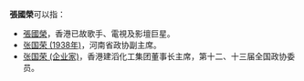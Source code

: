 '''張國榮'''可以指：
* [[張國榮|張國榮]]，香港已故歌手、電視及影壇巨星。
* [[张国荣_(1938年)|张国荣 (1938年)]]，河南省政协副主席。
* [[张国荣_(企业家)|张国荣 (企业家)]]，香港建滔化工集团董事长主席，第十二、十三届全国政协委员。

{{disambiguation|Guo|cat=三字張姓人名消歧義}}